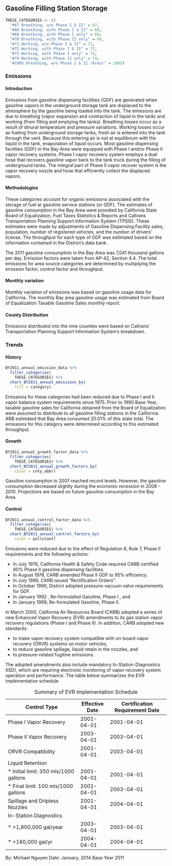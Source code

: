 ## Gasoline Filling Station Storage

```r
THESE_CATEGORIES <- c(
  "#67 Breathing, w/o Phase I & II" = 67,
  "#68 Breathing, with Phase I & II" = 68,
  "#69 Breathing, with Phase I only" = 69,
  "#70 Breathing, with Phase II only" = 69,
  "#71 Working, w/o Phase I & II" = 71,
  "#72 Working, with Phase I & II" = 72,
  "#73 Working, with Phase I only" = 73,
  "#74 Working, with Phase II only" = 74,
  "#1905 Breathing, w/o Phase I & II (Area)" = 1905)
```

### Emissions

#### Introduction {-}

Emissions from gasoline dispensing facilities (GDF) are generated when gasoline vapors in the underground storage tank are displaced to the atmosphere by the gasoline being loaded into the tank. The emissions are due to breathing (vapor expansion and contraction of liquid in the tank) and working (from filling and emptying the tanks). Breathing losses occur as a result of dinural temperature and pressure variations. Working losses occur as fueling from underground storage tanks, fresh air is entered into the tank through the vent. Because this entering air is not at equilibrium with the liquid in the tank, evaporation of liquid occurs. Most gasoline dispensing facilities (GDF) in the Bay Area were equipped with Phase I and/or Phase II vapor recovery systems. Phase I vapor recovery system employs a dual hose that recovers gasoline vapor back to the tank truck during the filling of underground tanks. The integral part of Phase II vapor recover system is the vapor recovery nozzle and hose that efficiently collect the displaced vapors.

#### Methodologies {-}

These categories account for organic emissions associated with the storage of fuel at gasoline service stations (or GDF). The estimates of gasoline consumption in the Bay Area were provided by California State Board of Equalization, Fuel Taxes Statistics & Reports and Caltrans Transportation Planning Support Information System (TPSIS). These estimates were made by adjustments of Gasoline Dispensing Facility sales, population, number of registered vehicles, and the number of drivers' license. The throughput for each type of GDF was estimated based on the information contained in the District's data bank.

The 2011 gasoline consumption in the Bay Area was 7,041 thousand gallons per day. Emission factors were taken from AP-42, Section 4.4. The total emissions for area source categories are determined by multiplying the emission factor, control factor and throughput.

#### Monthly variation {-}

Monthly variation of emissions was based on gasoline usage data for California. The monthly Bay area gasoline usage was estimated from Board of Equalization Taxable Gasoline Sales monthly report.

#### County Distribution {-}

Emissions distributed into the nine counties were based on Caltrans’ Transportation Planning Support Information System's breakdown.

### Trends

#### History {-}

```r
BY2011_annual_emission_data %>%
  filter_categories(
    THESE_CATEGORIES) %>%
  chart_BY2011_annual_emissions_by(
    fill = category)
```

Emissions for these categories had been reduced due to Phase I and II vapor balance system requirements since 1975. Prior to 1990 Base Year, taxable gasoline sales for California obtained from the Board of Equalization were assumed to distribute to all gasoline filling stations in the California. ARB estimated that Bay Area consumed 20.01% of this state total. The emissions for this category were determined according to this estimated throughput.

#### Growth {-}

```r
BY2011_annual_growth_factor_data %>%
  filter_categories(
    THESE_CATEGORIES) %>%
  chart_BY2011_annual_growth_factors_by(
    color = cnty_abbr)
```
Gasoline consumption in 2007 reached record levels. However, the gasoline consumption decreased slightly during the economic recession in 2008 - 2010. Projections are based on future gasoline consumption in the Bay Area.

#### Control {-}

```r
BY2011_annual_control_factor_data %>%
  filter_categories(
    THESE_CATEGORIES) %>%
  chart_BY2011_annual_control_factors_by(
    color = pollutant)
```

Emissions were reduced due to the effect of Regulation 8, Rule 7, Phase II requirements and the following actions:

- In July 1976, California Health & Safety Code required CARB certified 90% Phase II gasoline dispensing facilities.
- In August 1978, CARB amended Phase II GDF to 95% efficiency.
- In July 1986, CARB issued "Rectification Orders".
- In October 1990, District adopted pressure-vacuum valve requirements for GDF.
- In January 1992 , Re-formulated Gasoline, Phase I , and
- In January 1999, Re-formulated Gasoline, Phase II.

In March 2000, California Air Resources Board (CARB) adopted a series of new Enhanced Vapor Recovery (EVR) amendments to its gas station vapor recovery regulations (Phase I and Phase II). In addition, CARB adopted new standards:

- to make vapor recovery system compatible with on-board vapor recovery (ORVR) systems on motor vehicles,
- to reduce gasoline spillage, liquid retain in the nozzles, and
- to pressure-related fugitive emissions.

The adopted amendments also include mandatory In-Station-Diagnostics (ISD), which are requiring electronic monitoring of vapor recovery system operation and performance. The table below summarizes the EVR implementation schedule.

| Control Type                          | Effective Date | Certification Requirement Date |
|---------------------------------------|----------------|--------------------------------|
| Phase I Vapor Recovery                | 2001-04-01     | 2001-04-01                     |
| Phase II Vapor Recovery               | 2003-04-01     | 2003-04-01                     |
| ORVR Compatibility                    | 2001-04-01     | 2003-04-01                     |
| Liquid Retention                      |                |                                |
| * Initial limit: 350 mls/1000 gallons | 2001-04-01     | 2001-04-01                     |
| * Final limit: 100 mls/1000 gallons   | 2001-04-01     | 2003-04-01                     |
| Spillage and Dripless Nozzles         | 2001-04-01     | 2004-04-01                     |
| In-Station Diagnostics                |                |                                |
| * >1,800,000 gal/year                 | 2003-04-01     | 2003-04-01                     |
| * >160,000 gal/yr                     | 2004-04-01     | 2004-04-01                     |

Table: Summary of EVR Implementation Schedule

By: Michael Nguyen 
Date: January, 2014 
Base Year 2011

